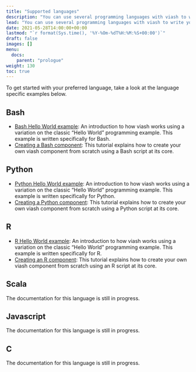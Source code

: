 ```yaml
---
title: "Supported languages"
description: "You can use several programming languages with viash to write your own components."
lead: "You can use several programming languages with viash to write your own components."
date: 2021-05-28T14:00:00+00:00
lastmod: "`r format(Sys.time(), '%Y-%Om-%dT%H:%M:%S+00:00')`"
draft: false
images: []
menu:
  docs:
    parent: "prologue"
weight: 130
toc: true
---
```


To get started with your preferred language, take a look at the language specific examples below.

## Bash

- [Bash Hello World example](/docs/prologue/hello_world_bash): An introduction to how viash works using a variation on the classic "Hello World" programming example. This example is written specifically for Bash.
- [Creating a Bash component](/docs/creating_components/bash): This tutorial explains how to create your own viash component from scratch using a Bash script at its core.

## Python

- [Python Hello World example](/docs/prologue/hello_world_python): An introduction to how viash works using a variation on the classic "Hello World" programming example. This example is written specifically for Python.
- [Creating a Python component](/docs/creating_components/python): This tutorial explains how to create your own viash component from scratch using a Python script at its core.

## R

- [R Hello World example](/docs/prologue/hello_world_r): An introduction to how viash works using a variation on the classic "Hello World" programming example. This example is written specifically for R.
- [Creating an R component](/docs/creating_components/r): This tutorial explains how to create your own viash component from scratch using an R script at its core.

## Scala

The documentation for this language is still in progress.

## Javascript

The documentation for this language is still in progress.

## C#

The documentation for this language is still in progress.
